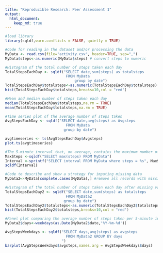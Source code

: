 ```yaml
---
title: "Reproducible Research: Peer Assessment 1"
output: 
  html_document:
    keep_md: true
---
```


```r
#load library
library(sqldf,warn.conflicts = FALSE, quietly = TRUE)
```

```r
#Code for reading in the dataset and/or processing the data
MyData <- read.csv(file="activity.csv", header=TRUE, sep=",")
MyData$steps<-as.numeric(MyData$steps) # convert steps to numeric
```

```r
#Histogram of the total number of steps taken each day
TotalStepsEachDay <- sqldf("SELECT date,sum(steps) as totalsteps 
                            FROM MyData  
                                group by date")
TotalStepsEachDay$totalsteps<-as.numeric(TotalStepsEachDay$totalsteps) # convert steps to numeric
hist(TotalStepsEachDay$totalsteps,breaks=10,col = "red")
```

```r
#Mean and median number of steps taken each day
median(TotalStepsEachDay$totalsteps,na.rm = TRUE)
mean(TotalStepsEachDay$totalsteps,na.rm = TRUE)
```

```r
#Time series plot of the average number of steps taken
AvgStepsEachDay <- sqldf("SELECT date,avg(steps) as Avgsteps 
                            FROM MyData  
                           group by date")

avgtimeseries <- ts(AvgStepsEachDay$Avgsteps)
plot.ts(avgtimeseries)

```

```r
#The 5-minute interval that, on average, contains the maximum number of steps
MaxSteps <-sqldf("SELECT max(steps) FROM MyData")
Interval <-sprintf("SELECT interval FROM MyData where steps = %s", MaxSteps)
sqldf(Interval)
```

```r
#Code to describe and show a strategy for imputing missing data
MyData2<-MyData[complete.cases(MyData),] #remove all records with missing values
```

```r
#Histogram of the total number of steps taken each day after missing values are imputed
TotalStepsEachDay2 <- sqldf("SELECT date,sum(steps) as totalsteps 
                            FROM MyData2  
                           group by date")
TotalStepsEachDay2$totalsteps<-as.numeric(TotalStepsEachDay2$totalsteps) # convert steps to numeric
hist(TotalStepsEachDay2$totalsteps,breaks=10,col = "red")
```

```r
#Panel plot comparing the average number of steps taken per 5-minute interval across weekdays and weekends
MyData2$days<-weekdays(as.Date(MyData2$date,'%Y-%m-%d'))

AvgStepsWeekdays <- sqldf("SELECT days,avg(steps) as avgsteps 
                            FROM MyData2 GROUP BY days
                          ")
barplot(AvgStepsWeekdays$avgsteps,names.arg = AvgStepsWeekdays$days)
```
